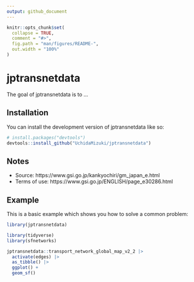 ```yaml
---
output: github_document
---
```


<!-- README.md is generated from README.Rmd. Please edit that file -->

```r
knitr::opts_chunk$set(
  collapse = TRUE,
  comment = "#>",
  fig.path = "man/figures/README-",
  out.width = "100%"
)
```

# jptransnetdata

<!-- badges: start -->
<!-- badges: end -->

The goal of jptransnetdata is to ...

## Installation

You can install the development version of jptransnetdata like so:

``` r
# install.packages("devtools")
devtools::install_github("UchidaMizuki/jptransnetdata")
```

## Notes

- Source: https://www.gsi.go.jp/kankyochiri/gm_japan_e.html
- Terms of use: https://www.gsi.go.jp/ENGLISH/page_e30286.html

## Example

This is a basic example which shows you how to solve a common problem:

```r
library(jptransnetdata)

library(tidyverse)
library(sfnetworks)
```

```r
jptransnetdata::transport_network_global_map_v2_2 |> 
  activate(edges) |> 
  as_tibble() |> 
  ggplot() +
  geom_sf()
```
